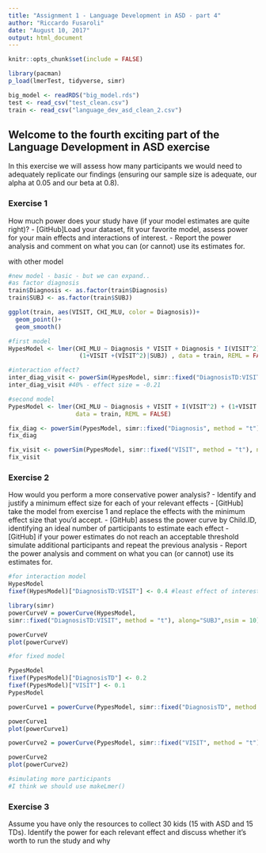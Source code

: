 ```yaml
---
title: "Assignment 1 - Language Development in ASD - part 4"
author: "Riccardo Fusaroli"
date: "August 10, 2017"
output: html_document
---
```


```r
knitr::opts_chunk$set(include = FALSE)

library(pacman)
p_load(lmerTest, tidyverse, simr)

big_model <- readRDS("big_model.rds")
test <- read_csv("test_clean.csv")
train <- read_csv("language_dev_asd_clean_2.csv")
```


## Welcome to the fourth exciting part of the Language Development in ASD exercise

In this exercise we will assess how many participants we would need to adequately replicate our findings (ensuring our sample size is adequate, our alpha at 0.05 and our beta at 0.8).

### Exercise 1

How much power does your study have (if your model estimates are quite right)?
- [GitHub]Load your dataset, fit your favorite model, assess power for your main effects and interactions of interest.
- Report the power analysis and comment on what you can (or cannot) use its estimates for.

with other model 

```r
#new model - basic - but we can expand..
#as factor diagnosis
train$Diagnosis <- as.factor(train$Diagnosis)
train$SUBJ <- as.factor(train$SUBJ)

ggplot(train, aes(VISIT, CHI_MLU, color = Diagnosis))+
  geom_point()+
  geom_smooth()

#first model
HypesModel <- lmer(CHI_MLU ~ Diagnosis * VISIT + Diagnosis * I(VISIT^2) +
                    (1+VISIT +(VISIT^2)|SUBJ) , data = train, REML = FALSE)

#interaction effect?
inter_diag_visit <- powerSim(HypesModel, simr::fixed("DiagnosisTD:VISIT", method = "t"), nsim = 20)
inter_diag_visit #40% - effect size = -0.21

#second model 
PypesModel <- lmer(CHI_MLU ~ Diagnosis + VISIT + I(VISIT^2) + (1+VISIT +(VISIT^2)|SUBJ),
                   data = train, REML = FALSE)

fix_diag <- powerSim(PypesModel, simr::fixed("Diagnosis", method = "t"), nsim = 20)
fix_diag

fix_visit <- powerSim(PypesModel, simr::fixed("VISIT", method = "t"), nsim = 20)
fix_visit 

```


### Exercise 2

How would you perform a more conservative power analysis?
- Identify and justify a minimum effect size for each of your relevant effects
- [GitHub] take the model from exercise 1 and replace the effects with the minimum effect size that you'd accept.
- [GitHub] assess the power curve by Child.ID, identifying an ideal number of participants to estimate each effect
- [GitHub] if your power estimates do not reach an acceptable threshold simulate additional participants and repeat the previous analysis
- Report the power analysis and comment on what you can (or cannot) use its estimates for.

```r

#for interaction model
HypesModel
fixef(HypesModel)["DiagnosisTD:VISIT"] <- 0.4 #least effect of interest. 

library(simr)
powerCurveV = powerCurve(HypesModel,
simr::fixed("DiagnosisTD:VISIT", method = "t"), along="SUBJ",nsim = 10)

powerCurveV 
plot(powerCurveV)

#for fixed model 

PypesModel
fixef(PypesModel)["DiagnosisTD"] <- 0.2
fixef(PypesModel)["VISIT"] <- 0.1
PypesModel

powerCurve1 = powerCurve(PypesModel, simr::fixed("DiagnosisTD", method = "t"),along="SUBJ", nsim = 10)

powerCurve1 
plot(powerCurve1)

powerCurve2 = powerCurve(PypesModel, simr::fixed("VISIT", method = "t"), along = "SUBJ", nsim = 10)

powerCurve2
plot(powerCurve2)

#simulating more participants 
#I think we should use makeLmer()

```


### Exercise 3

Assume you have only the resources to collect 30 kids (15 with ASD and 15 TDs). Identify the power for each relevant effect and discuss whether it's worth to run the study and why
